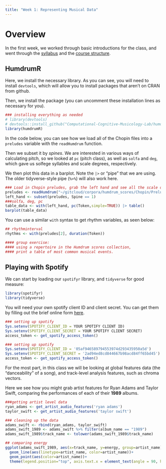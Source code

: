```yaml
---
title: "Week 1: Representing Musical Data"
---
```


# Overview 

In the first week, we worked through 
basic introductions for the class, and went through the [syllabus](course-syllabus.qmd) and the [course structure](course-outline.qmd).

## HumdrumR

Here, we install the necessary library. As you can see, you will need to install `devtools`, which will allow you to install packages that aren't on CRAN from github. 

Then, we install the package (you can uncomment these installation lines as necessary for you).
```r
### installing everything as needed
# library(devtools)
# devtools::install_github("Computational-Cognitive-Musicology-Lab/humdrumR", build_vignettes = TRUE)
library(humdrumR)
```

In the code below, you can see how we load all of the Chopin files into a `preludes` variable with the `readHumdrum` function. 

Then we subset it by _spines_. We are interested in various ways of calculating pitch, so we looked at `pc` (pitch class), as well as `solfa` and `deg`, which gave us solfege syllables and scale degrees, respectively. 

We then plot this data in a barplot. Note the `|>` or "pipe" that we are using. The older tidyverse-style pipe (`%>%`) will also work here.

```r
### Load in Chopin preludes, grab the left hand and see all the scale degrees.
preludes <- readHumdrum("~/gitcloud/corpora/humdrum_scores/Chopin/Preludes/*.krn")
left_hand <- subset(preludes, Spine == 1)
###solfa, deg, pc
table_data <- with(left_hand, pc(Token,simple=TRUE)) |> table() 
barplot(table_data)
```

You can use a similar `with` syntax to get rhythm variables, as seen below:
```r
## rhythminterval
rhythms <- with(preludes[2], duration(Token))

#### group exercise:
#### using a repertoire in the Humdrum scores collection, 
#### print a table of most common musical events.

```

## Playing with Spotify

We can start by loading our `spotifyr` library, and `tidyverse` for good measure:
```r
library(spotifyr)
library(tidyverse)
```

You will need your own spotify client ID and client secret. You can get them by filling out the brief online form [here](https://developer.spotify.com/dashboard).

```r
### setting up spotify
Sys.setenv(SPOTIFY_CLIENT_ID = YOUR SPOTIFY CLIENT ID)
Sys.setenv(SPOTIFY_CLIENT_SECRET = YOUR SPOTIFY CLIENT SECRET)
access_token <- get_spotify_access_token()
```

```r
### setting up spotify
Sys.setenv(SPOTIFY_CLIENT_ID = '05af946589794553974d293435950a5d')
Sys.setenv(SPOTIFY_CLIENT_SECRET = '2ad94ed8cd844667b98acd84ff65bd45')
access_token <- get_spotify_access_token()
```

For the most part, in this class we will be looking at global features data (the "danceability" of a song), and track-level analysis features, such as chroma vectors.

Here we see how you might grab artist features for Ryan Adams and Taylor Swift, comparing the performances of each of their **1989** albums.
```r
###getting artist level data
ryan_adams <- get_artist_audio_features('ryan adams')
taylor_swift <- get_artist_audio_features('taylor swift')

### cleaning up the data
adams_swift <- rbind(ryan_adams, taylor_swift)
adams_swift_1989 <- adams_swift %>% filter(album_name == "1989") 
adams_swift_1989$track_name <- tolower(adams_swift_1989$track_name)

## comparing energy
ggplot(adams_swift_1989, aes(x=track_name, y=energy, group=artist_name)) +
  geom_line(aes(linetype=artist_name, color=artist_name))+
  geom_point(aes(color=artist_name))+
  theme(legend.position="top", axis.text.x = element_text(angle = 90, hjust = 1))
```